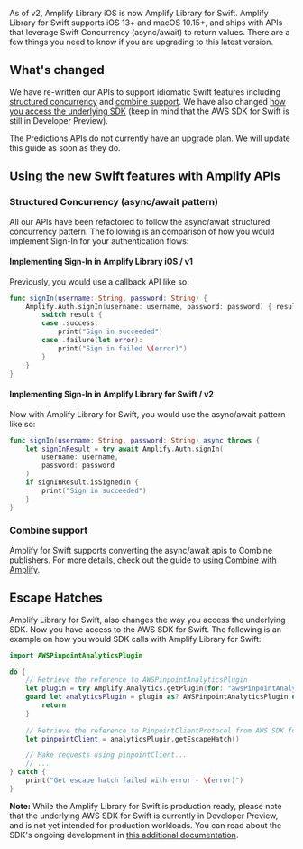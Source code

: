 As of v2, Amplify Library iOS is now Amplify Library for Swift. Amplify Library for Swift supports iOS 13+ and macOS 10.15+, and ships with APIs that leverage Swift Concurrency (async/await) to return values. There are a few things you need to know if you are upgrading to this latest version.

## What's changed

We have re-written our APIs to support idiomatic Swift features including [structured concurrency](#structured-concurrency-asyncawait-pattern) and [combine support](/gen1/[platform]/start/project-setup/combine-framework/). We have also changed [how you access the underlying SDK](#escape-hatches) (keep in mind that the AWS SDK for Swift is still in Developer Preview). 

The Predictions APIs do not currently have an upgrade plan. We will update this guide as soon as they do.

## Using the new Swift features with Amplify APIs

### Structured Concurrency (async/await pattern)

All our APIs have been refactored to follow the async/await structured concurrency pattern. The following is an comparison of how you would implement Sign-In for your authentication flows:

#### Implementing Sign-In in Amplify Library iOS / v1 

Previously, you would use a callback API like so:

```swift
func signIn(username: String, password: String) {
    Amplify.Auth.signIn(username: username, password: password) { result in
        switch result {
        case .success:
            print("Sign in succeeded")
        case .failure(let error):
            print("Sign in failed \(error)")
        }
    }
}
```

#### Implementing Sign-In in Amplify Library for Swift / v2

Now with Amplify Library for Swift, you would use the async/await pattern like so:

```swift
func signIn(username: String, password: String) async throws {
    let signInResult = try await Amplify.Auth.signIn(
        username: username, 
        password: password
    )
    if signInResult.isSignedIn {
        print("Sign in succeeded")
    }
}
```

### Combine support

Amplify for Swift supports converting the async/await apis to Combine publishers. For more details, check out the guide to [using Combine with Amplify](/gen1/[platform]/start/project-setup/combine-framework/).

## Escape Hatches

Amplify Library for Swift, also changes the way you access the underlying SDK. Now you have access to the AWS SDK for Swift. The following is an example on how you would SDK calls with Amplify Library for Swift:

```swift
import AWSPinpointAnalyticsPlugin

do {
    // Retrieve the reference to AWSPinpointAnalyticsPlugin
    let plugin = try Amplify.Analytics.getPlugin(for: "awsPinpointAnalyticsPlugin")
    guard let analyticsPlugin = plugin as? AWSPinpointAnalyticsPlugin else {
        return
    }
    
    // Retrieve the reference to PinpointClientProtocol from AWS SDK for Swift
    let pinpointClient = analyticsPlugin.getEscapeHatch()

    // Make requests using pinpointClient...
    // ...
} catch {
    print("Get escape hatch failed with error - \(error)")
}
```

**Note:** While the Amplify Library for Swift is production ready, please note that the underlying AWS SDK for Swift is currently in Developer Preview, and is not yet intended for production workloads. You can read about the SDK's ongoing development in [this additional documentation](https://github.com/awslabs/aws-sdk-swift/blob/main/Sources/Core/AWSSDKForSwift/Documentation.docc/stability.md).
